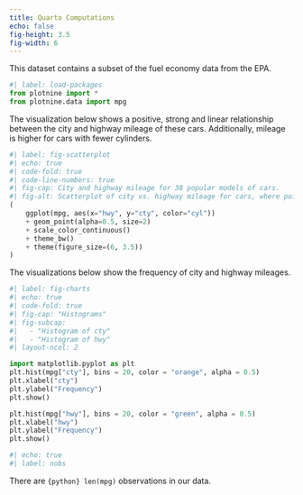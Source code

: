 ```yaml
---
title: Quarto Computations
echo: false
fig-height: 3.5
fig-width: 6
---
```


This dataset contains a subset of the fuel economy data from the EPA.

```python
#| label: load-packages
from plotnine import *
from plotnine.data import mpg
```

The visualization below shows a positive, strong and linear relationship between the city and highway mileage of these cars. Additionally, mileage is higher for cars with fewer cylinders.

```python
#| label: fig-scatterplot
#| echo: true
#| code-fold: true
#| code-line-numbers: true
#| fig-cap: City and highway mileage for 38 popular models of cars.
#| fig-alt: Scatterplot of city vs. highway mileage for cars, where points are colored by the number of cylinders. The plot displays a positive, linear, and strong relationship between city and highway mileage, and mileage increases as the number of cylinders decreases.
(
    ggplot(mpg, aes(x="hwy", y="cty", color="cyl"))
    + geom_point(alpha=0.5, size=2)
    + scale_color_continuous()
    + theme_bw()
    + theme(figure_size=(6, 3.5))
)
```

The visualizations below show the frequency of city and highway mileages.

```python
#| label: fig-charts
#| echo: true
#| code-fold: true
#| fig-cap: "Histograms"
#| fig-subcap: 
#|   - "Histogram of cty"
#|   - "Histogram of hwy"
#| layout-ncol: 2

import matplotlib.pyplot as plt
plt.hist(mpg["cty"], bins = 20, color = "orange", alpha = 0.5)
plt.xlabel("cty")
plt.ylabel("Frequency")
plt.show()

plt.hist(mpg["hwy"], bins = 20, color = "green", alpha = 0.5)
plt.xlabel("hwy")
plt.ylabel("Frequency")
plt.show()
```


```python
#| echo: true
#| label: nobs
```
There are `{python} len(mpg)` observations in our data.


